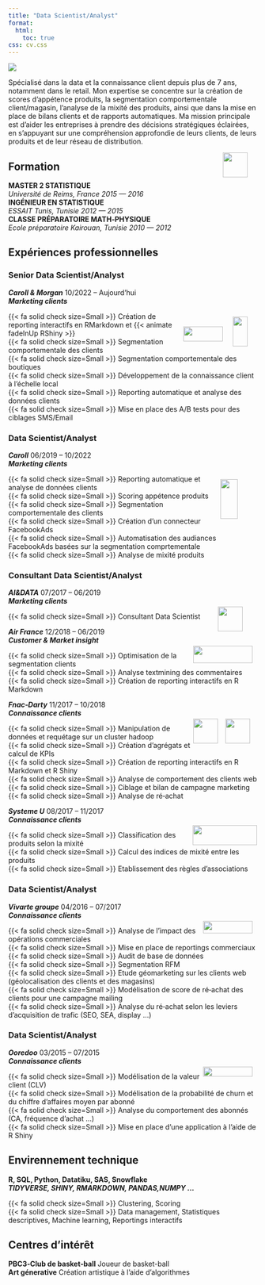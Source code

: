 ```yaml
---
title: "Data Scientist/Analyst"
format:
  html:
    toc: true
css: cv.css
---
```


::: {.animate__animated .animate__fadeInUp}
 
<img src="img/Abde.jpg"  class="imgcv">
<br>

<p class="auto">
Spécialisé dans la data et la connaissance client depuis plus de 7 ans, notamment dans le retail. Mon expertise se concentre sur la création de scores d'appétence produits, la segmentation comportementale client/magasin, l'analyse de la mixité des produits, ainsi que dans la mise en place de bilans clients et de rapports automatiques. Ma mission principale est d'aider les entreprises à prendre des décisions stratégiques éclairées, en s'appuyant sur une compréhension approfondie de leurs clients, de leurs produits et de leur réseau de distribution. </p> ![](img/logo.png){width=50px height=50px style="float:right; margin-right:20px;"}

:::

::: {.animate__animated .animate__fadeInUp}

## Formation

**MASTER 2 STATISTIQUE** <br>*Université de Reims, France*  [*2015 --- 2016*]{.cvdate} <br>
**INGÉNIEUR EN STATISTIQUE** <br> *ESSAIT Tunis, Tunisie*  [*2012 --- 2015*]{.cvdate}<br>
**CLASSE PRÉPARATOIRE MATH‑PHYSIQUE**  <br> *Ecole préparatoire Kairouan, Tunisie*  [*2010 --- 2012*]{.cvdate} 

:::

::: {.animate__animated .animate__fadeInUp}

## Expériences professionnelles 

### Senior Data Scientist/Analyst

***Caroll & Morgan*** [10/2022 -- Aujourd'hui]{.cvdate} <br> ![](img/crl-dark.png){width=30px height=60px style="float:right; margin-right:20px; margin-top:40px"} ![](img/mgn-dark.png){width=80px height=30px style="float:right; margin-right:20px; margin-top:60px"} 
***Marketing clients***

{{< fa solid check size=Small >}} Création de reporting interactifs en RMarkdown et {{< animate fadeInUp RShiny >}} <br>
{{< fa solid check size=Small >}} Segmentation comportementale des clients <br>
{{< fa solid check size=Small >}} Segmentation comportementale des boutiques <br>
{{< fa solid check size=Small >}} Développement de la connaissance client à l’échelle local <br>
{{< fa solid check size=Small >}} Reporting automatique et analyse des données clients <br>
{{< fa solid check size=Small >}} Mise en place des A/B tests pour des ciblages SMS/Email <br>

### Data Scientist/Analyst

***Caroll*** [06/2019 -- 10/2022]{.cvdate} <br> ![](img/crl-dark.png){width=35px height=80px style="float:right; margin-right:40px; margin-top:40px"} 
***Marketing clients***

:::

::: {.animate__animated .animate__fadeInUp}

{{< fa solid check size=Small >}} Reporting automatique et analyse de données clients <br>
{{< fa solid check size=Small >}} Scoring appétence produits <br>
{{< fa solid check size=Small >}} Segmentation comportementale des clients <br>
{{< fa solid check size=Small >}} Création d'un connecteur FacebookAds <br>
{{< fa solid check size=Small >}} Automatisation des audiances FacebookAds basées sur la segmentation comprtementale <br>
{{< fa solid check size=Small >}} Analyse de mixité produits <br>

### Consultant Data Scientist/Analyst {style="page-break-before: always"}

***AI&DATA*** [07/2017 -- 06/2019]{.cvdate} <br> ![](img/aid.png){width=50px height=50px style="float:right; margin-right:30px; margin-top:20px"} 
***Marketing clients***

{{< fa solid check size=Small >}} Consultant Data Scientist

***Air France*** [12/2018 -- 06/2019]{.cvdate} <br> ![](img/airfrance-dark.png){width=120px height=35px style="float:right; margin-right:10px; margin-top:20px"} 
***Customer & Market insight***

{{< fa solid check size=Small >}} Optimisation de la segmentation clients <br>
{{< fa solid check size=Small >}} Analyse textmining des commentaires <br>
{{< fa solid check size=Small >}} Création de reporting interactifs en R Markdown <br>

***Fnac‑Darty*** [11/2017 -- 10/2018]{.cvdate} <br> ![](img/fnac.png){width=50px height=50px style="float:right; margin-right:15px; margin-top:20px"} ![](img/Darty-dark.png){width=50px height=50px style="float:right; margin-right:15px; margin-top:20px"}
***Connaissance clients***

{{< fa solid check size=Small >}} Manipulation de données et requétage sur un cluster hadoop <br>
{{< fa solid check size=Small >}} Création d’agrégats et calcul de KPIs <br>
{{< fa solid check size=Small >}} Création de reporting interactifs en R Markdown et R Shiny <br>
{{< fa solid check size=Small >}} Analyse de comportement des clients web <br>
{{< fa solid check size=Small >}} Ciblage et bilan de campagne marketing <br>
{{< fa solid check size=Small >}} Analyse de ré‑achat <br>

***Systeme U*** [08/2017 -- 11/2017]{.cvdate} <br> ![](img/Systeme_U_2009_logo.png){width=130px height=40px style="float:right; margin-right:1px; margin-top:20px"} 
***Connaissance clients***

{{< fa solid check size=Small >}} Classification des produits selon la mixité <br>
{{< fa solid check size=Small >}} Calcul des indices de mixité entre les produits <br>
{{< fa solid check size=Small >}} Etablissement des règles d’associations <br>

### Data Scientist/Analyst
***Vivarte groupe*** [04/2016 -- 07/2017]{.cvdate} <br> ![](img/vivarte-dark.png){width=100px height=25px style="float:right; margin-right:10px; margin-top:20px"} 
***Connaissance clients***

{{< fa solid check size=Small >}} Analyse de l’impact des opérations commerciales <br>
{{< fa solid check size=Small >}} Mise en place de reportings commerciaux <br>
{{< fa solid check size=Small >}} Audit de base de données <br>
{{< fa solid check size=Small >}} Segmentation RFM <br>
{{< fa solid check size=Small >}} Etude géomarketing sur les clients web (géolocalisation des clients et des magasins) <br>
{{< fa solid check size=Small >}} Modélisation de score de ré‑achat des clients pour une campagne mailing <br>
{{< fa solid check size=Small >}} Analyse du ré‑achat selon les leviers d’acquisition de trafic (SEO, SEA, display …) <br>

### Data Scientist/Analyst {style="page-break-before: always"} 
***Ooredoo*** [03/2015 -- 07/2015]{.cvdate} <br> ![](img/Ooredoo.png){width=100px height=20px style="float:right; margin-right:10px; margin-top:20px"} 
***Connaissance clients***

{{< fa solid check size=Small >}} Modélisation de la valeur client (CLV) <br>
{{< fa solid check size=Small >}} Modélisation de la probabilité de churn et du chiffre d’affaires moyen par abonné <br>
{{< fa solid check size=Small >}} Analyse du comportement des abonnés (CA, fréquence d’achat …) <br>
{{< fa solid check size=Small >}} Mise en place d’une application à l’aide de R Shiny <br>

:::

::: {.animate__animated .animate__fadeInUp}

## Envirennement technique

**R, SQL, Python, Datatiku, SAS, Snowflake** <br>
***TIDYVERSE, SHINY, RMARKDOWN, PANDAS,NUMPY ...***

{{< fa solid check size=Small >}} Clustering, Scoring <br>
{{< fa solid check size=Small >}} Data management, Statistiques descriptives, Machine learning, Reportings interactifs <br>

:::

::: {.animate__animated .animate__fadeInUp}

## Centres d’intérêt
**PBC3‑Club de basket‑ball** 
Joueur de basket-ball <br>
**Art génerative**
Création artistique à l'aide d'algorithmes

:::

